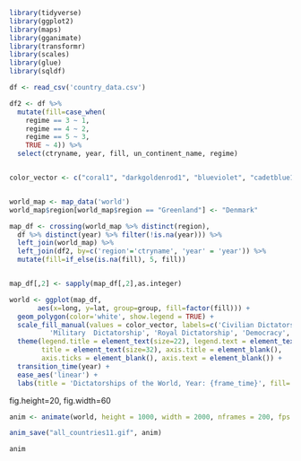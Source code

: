 

```r

library(tidyverse)
library(ggplot2)
library(maps)
library(gganimate)
library(transformr)
library(scales)
library(glue)
library(sqldf)

```

```r

df <- read_csv('country_data.csv')

df2 <- df %>% 
  mutate(fill=case_when(
    regime == 3 ~ 1,
    regime == 4 ~ 2,
    regime == 5 ~ 3,
    TRUE ~ 4)) %>% 
  select(ctryname, year, fill, un_continent_name, regime)


color_vector <- c("coral1", "darkgoldenrod1", "blueviolet", "cadetblue1", "darkgray")


world_map <- map_data('world')
world_map$region[world_map$region == "Greenland"] <- "Denmark"

map_df <- crossing(world_map %>% distinct(region), 
  df %>% distinct(year) %>% filter(!is.na(year))) %>% 
  left_join(world_map) %>% 
  left_join(df2, by=c('region'='ctryname', 'year' = 'year')) %>% 
  mutate(fill=if_else(is.na(fill), 5, fill))


map_df[,2] <- sapply(map_df[,2],as.integer)

world <- ggplot(map_df, 
       aes(x=long, y=lat, group=group, fill=factor(fill))) +
  geom_polygon(color='white', show.legend = TRUE) +
  scale_fill_manual(values = color_vector, labels=c('Civilian Dictatorship', 
          'Military  Dictatorship', 'Royal Dictatorship', 'Democracy', 'NA')) +
  theme(legend.title = element_text(size=22), legend.text = element_text(size=15),
        title = element_text(size=32), axis.title = element_blank(), 
        axis.ticks = element_blank(), axis.text = element_blank()) +
  transition_time(year) +
  ease_aes('linear') +
  labs(title = 'Dictatorships of the World, Year: {frame_time}', fill='Gov. Type')


```


fig.height=20, fig.width=60

```r

anim <- animate(world, height = 1000, width = 2000, nframes = 200, fps = 15, end_pause = 45, renderer = gifski_renderer())

anim_save("all_countries11.gif", anim)

anim

```
